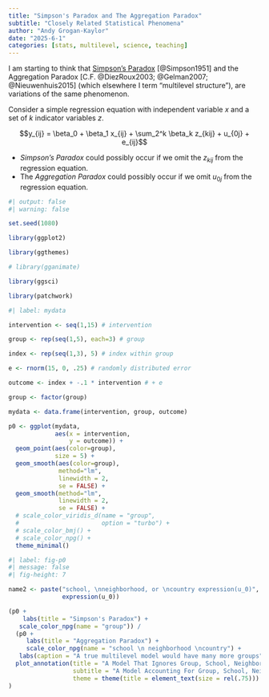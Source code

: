 ```yaml
---
title: "Simpson's Paradox and The Aggregation Paradox"
subtitle: "Closely Related Statistical Phenomena"
author: "Andy Grogan-Kaylor" 
date: "2025-6-1"
categories: [stats, multilevel, science, teaching]
---
```


I am starting to think that [Simpson's Paradox](https://agrogan1.github.io/posts/Simpsons-paradox-simple-visual-explanation/) [@Simpson1951] and the Aggregation Paradox [C.F. @DiezRoux2003; @Gelman2007; @Nieuwenhuis2015] (which elsewhere I term "multilevel structure"), are variations of the same phenomenon.

Consider a simple regression equation with independent variable $x$ and a set of $k$ indicator variables $z$.

$$y_{ij} = \beta_0 + \beta_1 x_{ij} + \sum_2^k \beta_k z_{kij} + u_{0j} + e_{ij}$$

* *Simpson's Paradox* could possibly occur if we omit the $z_{kij}$ from the regression equation.
* The *Aggregation Paradox* could possibly occur if we omit $u_{0j}$ from the regression equation.


```r
#| output: false
#| warning: false

set.seed(1080)

library(ggplot2)

library(ggthemes)

# library(gganimate)

library(ggsci)

library(patchwork)

```

```r
#| label: mydata

intervention <- seq(1,15) # intervention

group <- rep(seq(1,5), each=3) # group

index <- rep(seq(1,3), 5) # index within group

e <- rnorm(15, 0, .25) # randomly distributed error

outcome <- index + -.1 * intervention # + e

group <- factor(group)

mydata <- data.frame(intervention, group, outcome)

```

```r

p0 <- ggplot(mydata,
             aes(x = intervention,
                 y = outcome)) + 
  geom_point(aes(color=group), 
             size = 5) +
  geom_smooth(aes(color=group), 
              method="lm",
              linewidth = 2,
              se = FALSE) +
  geom_smooth(method="lm",
              linewidth = 2,
              se = FALSE) +
  # scale_color_viridis_d(name = "group",
  #                       option = "turbo") +
  # scale_color_bmj() +
  # scale_color_npg() +
  theme_minimal()

```

```r
#| label: fig-p0
#| message: false
#| fig-height: 7

name2 <- paste("school, \nneighborhood, or \ncountry expression(u_0)",
               expression(u_0))

(p0 + 
    labs(title = "Simpson's Paradox") +
   scale_color_npg(name = "group")) /
  (p0 + 
     labs(title = "Aggregation Paradox") +
     scale_color_npg(name = "school \n neighborhood \ncountry") +
   labs(caption = "A true multilevel model would have many more groups")) +
  plot_annotation(title = "A Model That Ignores Group, School, Neighborhood or Country Shows A Downward Slope",
                  subtitle = "A Model Accounting For Group, School, Neighborhood or Country Shows An Upward Slope",
                  theme = theme(title = element_text(size = rel(.75)))
) 

```